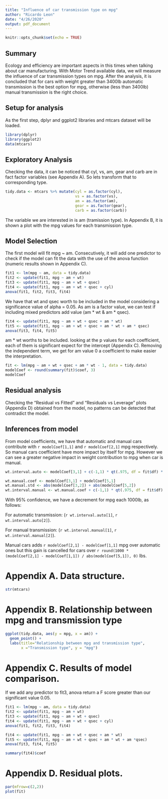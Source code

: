 ```yaml
---
title: "Influence of car transmission type on mpg"
author: "Ricardo Leon"
date: "4/26/2020"
output: pdf_document
---
```


```r
knitr::opts_chunk$set(echo = TRUE)
```

## Summary

Ecology and efficiency are important aspects in this times when talking about car manufacturing. With Motor Trend available data, we will measure the influence of car transmission types on mpg. After the analysis, it is concluded that for cars with weight greater than 3400lb automatic transmission is the best option for mpg, otherwise (less than 3400lb) manual transmission is the right choice.

## Setup for analysis

As the first step, dplyr and ggplot2 libraries and mtcars dataset will be loaded.

```r
library(dplyr)
library(ggplot2)
data(mtcars)
```

## Exploratory Analysis

Checking the data, it can be noticed that cyl, vs, am, gear and carb are in fact factor variables (see Appendix A). So lets transform that to corresponding type.

```r
tidy.data <- mtcars %>% mutate(cyl = as.factor(cyl),
                               vs = as.factor(vs), 
                               am = as.factor(am),
                               gear = as.factor(gear),
                               carb = as.factor(carb))
```

The variable we are interested in is am (tramission type). In Appendix B, it is shown a plot with the mpg values for each transmission type.

## Model Selection

The first model will fit mpg ~ am. Consecutively, it will add one predictor to check if the model can fit the data with the use of the anova function (numeric results shown in Appendix C).

```r
fit1 <- lm(mpg ~ am, data = tidy.data)
fit2 <- update(fit1, mpg ~ am + wt)
fit3 <- update(fit1, mpg ~ am + wt + qsec)
fit4 <- update(fit1, mpg ~ am + wt + qsec + cyl)
anova(fit1, fit2, fit3, fit4)
```

We have that wt and qsec worth to be included in the model considering a significance value of alpha = 0.05. As am is a factor value, we can test if including mixed predictors add value (am * wt & am * qsec).

```r
fit4 <- update(fit1, mpg ~ am + wt + qsec + am * wt)
fit5 <- update(fit1, mpg ~ am + wt + qsec + am * wt + am * qsec)
anova(fit3, fit4, fit5)
```

am * wt worths to be included. looking at the p values for each coefficient, each of them is significant expect for the intercept (Appendix C). Removing the independent term, we get for am value 0 a coefficient to make easier the interpretation.

```r
fit <- lm(mpg ~ am + wt + qsec + am * wt - 1, data = tidy.data)
modelCoef <- round(summary(fit)$coef, 3)
modelCoef
```

## Residual analysis

Checking the "Residual vs Fitted" and "Residuals vs Leverage" plots (Appendix D) obtained from the model, no patterns can be detected that contradict the model.

## Inferences from model

From model coefficients, we have that automatic and manual cars contribute with `r modelCoef[1,1]` and `r modelCoef[2,1]` mpg respectively. So manual cars coefficient have more impact by itself for mpg. However we can see a greater negative impact in weight contribution to mpg when car is manual.

```r
wt.interval.auto <- modelCoef[3,1] + c(-1,1) * qt(.975, df = fit$df) * modelCoef[3,2]

wt.manual.coef <- modelCoef[3,1] + modelCoef[5,1]
wt.manual.std <- abs(modelCoef[3,2]) + abs(modelCoef[5,2])
wt.interval.manual <- wt.manual.coef + c(-1,1) * qt(.975, df = fit$df) * wt.manual.std
```

With 95% confidence, we have a decrement for mpg each 1000lb, as follows:

For automatic transmission: (`r wt.interval.auto[1]`, `r wt.interval.auto[2]`).

For manual transmission: (`r wt.interval.manual[1]`, `r wt.interval.manual[2]`).

Manual cars adds `r modelCoef[2,1] - modelCoef[1,1]` mpg over automatic ones but this gain is cancelled for cars over `r round(1000 * (modelCoef[2,1] - modelCoef[1,1]) / abs(modelCoef[5,1]), 0)` lbs.

\newpage

# Appendix A. Data structure.

```r
str(mtcars)
```

# Appendix B. Relationship between mpg and transmission type

```r
ggplot(tidy.data, aes(y = mpg, x = am)) +
  geom_point() +
  labs(title="Relationship between mpg and transmission type",
       x ="Transmission type", y = "mpg")
```

\newpage

# Appendix C. Results of model comparison.

If we add any predictor to fit3, anova return a F score greater than our significant value 0.05.

```r
fit1 <- lm(mpg ~ am, data = tidy.data)
fit2 <- update(fit1, mpg ~ am + wt)
fit3 <- update(fit1, mpg ~ am + wt + qsec)
fit4 <- update(fit1, mpg ~ am + wt + qsec + cyl)
anova(fit1, fit2, fit3, fit4)
```

```r
fit4 <- update(fit1, mpg ~ am + wt + qsec + am * wt)
fit5 <- update(fit1, mpg ~ am + wt + qsec + am * wt + am *qsec)
anova(fit3, fit4, fit5)
```

```r
summary(fit4)$coef
```

\newpage

# Appendix D. Residual plots.

```r
par(mfrow=c(2,2))
plot(fit)
```
